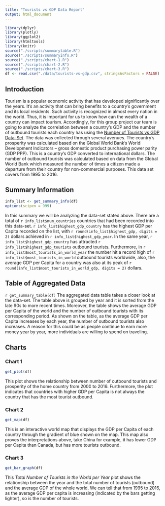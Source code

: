 ```yaml
---
title: "Tourists vs GDP Data Report"
output: html_document
---
```

```r
library(dplyr)
library(plotly)
library(ggplot2)
library(htmltools)
library(knitr)
source("./scripts/summarytable.R")
source("./scripts/summaryinfo.R")
source("./scripts/chart-1.R")
source("./scripts/chart-2.R")
source("./scripts/chart-3.R")
df <- read.csv("./data/tourists-vs-gdp.csv", stringsAsFactors = FALSE)
```

## Introduction
Tourism is a popular economic activity that has developed significantly over the years. It’s an activity that can bring benefits to a country's government and its local residents. Such activity is recognized in almost every nation in the world. Thus, it is important for us to know how can the wealth of a country can impact tourism. Accordingly, for this group project our team is going to analyze the correlation between a country's GDP and the number of outbound tourists each country has using the [Number of Tourists vs GDP Data-Set](https://ourworldindata.org/grapher/number-of-tourists-outbound-vs-level-of-prosperity-of-the-home-country). The data was collected through several avenues. The country's prosperity was calculated based on the Global World Bank's World Development Indicators -- gross domestic product purchasing power parity (GDP PPP). This is a country's GDP converted to international dollars. The number of outbound tourists was calculated based on data from the Global World Bank which measured the number of times a citizen made a departure from their country for non-commercial purposes. This data set covers from 1995 to 2016.

## Summary Information
```r
info_list <- get_summary_info(df)
options(scipen = 999)
```
In this summary we will be analyzing the data-set stated above. There are a total of `r info_list$num_countries` countries that had been recorded into this data-set. `r info_list$highest_gdp_country` has the highest GDP per Capita recorded on the list, with `r round(info_list$highest_gdp, digits = 2)` dollars achieved in `r info_list$highest_gdp_year`. In the same year, `r info_list$highest_gdp_country` has attracted `r info_list$highest_gdp_tourists` outbound tourists. Furthermore, in `r info_list$most_tourists_in_world_year` the number hit a record high of `r info_list$most_tourists_in_world` outbound tourists worldwide, also, the average GDP per Capita for a country was also at its peak of `r round(info_list$most_tourists_in_world_gdp, digits = 2)` dollars.

## Table of Aggregated Data
`r get_summary_table(df)`
The aggregated data table takes a closer look at the data-set. The table above is grouped by year and it is sorted from the late 90s to more recent times. Moreover, the table shows the average GDP per Capita of the world and the number of outbound tourists with its corresponding period. As shown on the table, as the average GDP per Capita increases by each year, the number of outbound tourists also increases. A reason for this could be as people continue to earn more money year by year, more individuals are willing to spend on traveling. 

## Charts
### Chart 1
```r
get_plot(df)
```

This plot shows the relationship between number of outbound tourists and prosperity of the home country from 2000 to 2016. Furthermore, the plot indicates that countries with higher GDP per Capita is not always the country that has the most tourist outbound.

### Chart 2
```r
get_map(df)
```

This is an interactive world map that displays the GDP per Capita of each country through the gradient of blue shown on the map. This map also proves the interpretations above, take China for example, it has lower GDP per Capita than Canada, but has more tourists outbound.

### Chart 3
```r
get_bar_graph(df)
```

This _Total Number of Tourists in the World per Year_ plot shows the relationship between the year and the total number of tourists (outbound) and the average GDP of the whole world. We can tell that from 1995 to 2016, as the average GDP per capita is increasing (indicated by the bars getting lighter), so is the number of tourists.

